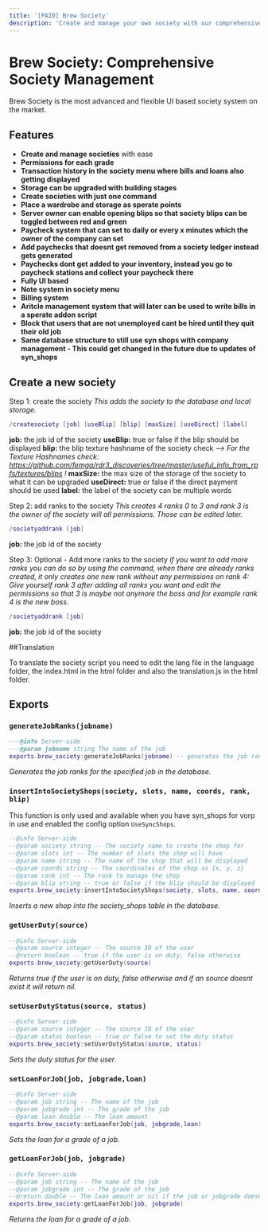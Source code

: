 ```yaml
---
title: '[PAID] Brew Society'
description: 'Create and manage your own society with our comprehensive society system. Compatible with syn_shops to use the society features.'
---
```


# Brew Society: Comprehensive Society Management

Brew Society is the most advanced and flexible UI based society system on the market. 
## Features

- **Create and manage societies** with ease
- **Permissions for each grade**
- **Transaction history in the society menu where bills and loans also getting displayed**
- **Storage can be upgraded with building stages**
- **Create societies with just one command**
- **Place a wardrobe and storage as sperate points**
- **Server owner can enable opening blips so that society blips can be toggled between red and green**
- **Paycheck system that can set to daily or every x minutes which the owner of the company can set**
- **Add paychecks that doesnt get removed from a society ledger instead gets generated**
- **Paychecks dont get added to your inventory, instead you go to paycheck stations and collect your paycheck there**
- **Fully UI based**
- **Note system in society menu**
- **Billing system**
- **Aritcle management system that will later can be used to write bills in a sperate addon script**
- **Block that users that are not unemployed cant be hired until they quit their old job**
- **Same database structure to still use syn shops with company management - This could get changed in the future due to updates of syn_shops**

## Create a new society

Step 1: create the society
*This adds the society to the database and local storage.*
```lua
/createsociety [job] [useBlip] [blip] [maxSize] [useDirect] [label]
```
**job:** the job id of the society
**useBlip:** true or false if the blip should be displayed
**blip:** the blip texture hashname of the society check
*--> For the Texture Hashnames check: https://github.com/femga/rdr3_discoveries/tree/master/useful_info_from_rpfs/textures/blips !*
**maxSize:** the max size of the storage of the society to what it can be upgraded
**useDirect:** true or false if the direct payment should be used
**label:** the label of the society can be multiple words

Step 2: add ranks to the society
*This creates 4 ranks 0 to 3 and rank 3 is the owner of the society will all permissions. Those can be edited later.*
```lua
/societyaddrank [job]
```
**job:** the job id of the society

Step 3: Optional - Add more ranks to the society
*if you want to add more ranks you can do so by using the command, when there are already ranks created, it only creates one new rank without any permissions on rank 4:*
*Give yourself rank 3 after adding all ranks you want and edit the permissions so that 3 is maybe not anymore the boss and for example rank 4 is the new boss.*
```lua
/societyaddrank [job]
```
**job:** the job id of the society

##Translation

To translate the society script you need to edit the lang file in the language folder, the index.html in the html folder and also the translation.js in the html folder.


## Exports

### `generateJobRanks(jobname)`

```lua
---@info Server-side
---@param jobname string The name of the job
exports.brew_society:generateJobRanks(jobname) -- generates the job ranks in database for the specified job
```
*Generates the job ranks for the specified job in the database.*

### `insertIntoSocietyShops(society, slots, name, coords, rank, blip)`
This function is only used and available when you have syn_shops for vorp in use and enabled the config option `UseSyncShops`.
```lua
--@info Server-side
--@param society string -- The society name to create the shop for
--@param slots int -- The number of slots the shop will have
--@param name string -- The name of the shop that will be displayed
--@param coords string -- The coordinates of the shop as {x, y, z}
--@param rank int -- The rank to manage the shop
--@param blip string -- true or false if the blip should be displayed
exports.brew_society:insertIntoSocietyShops(society, slots, name, coords, rank, blip)
```
*Inserts a new shop into the society_shops table in the database.*

### `getUserDuty(source)`
```lua
--@info Server-side
--@param source integer -- The source ID of the user
--@return boolean -- true if the user is on duty, false otherwise
exports.brew_society:getUserDuty(source)
```
*Returns true if the user is on duty, false otherwise and if an source doesnt exist it will return nil.*

### `setUserDutyStatus(source, status)`
```lua
--@info Server-side
--@param source integer -- The source ID of the user
--@param status boolean -- true or false to set the duty status
exports.brew_society:setUserDutyStatus(source, status)
```
*Sets the duty status for the user.*

### `setLoanForJob(job, jobgrade,loan)`
```lua
--@info Server-side
--@param job string -- The name of the job
--@param jobgrade int -- The grade of the job
--@param loan double -- The loan amount
exports.brew_society:setLoanForJob(job, jobgrade,loan)
```
*Sets the loan for a grade of a job.*


### `getLoanForJob(job, jobgrade)`
```lua
--@info Server-side
--@param job string -- The name of the job
--@param jobgrade int -- The grade of the job
--@return double -- The loan amount or nil if the job or jobgrade doesnt exist
exports.brew_society:getLoanForJob(job, jobgrade)
```
*Returns the loan for a grade of a job.*